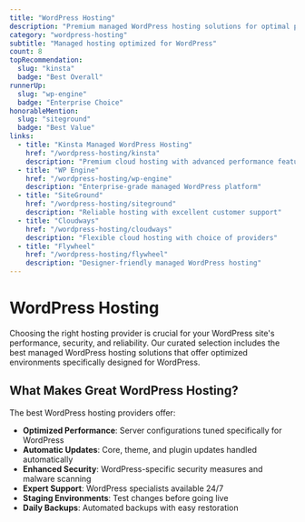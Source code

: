 ```yaml
---
title: "WordPress Hosting"
description: "Premium managed WordPress hosting solutions for optimal performance, security, and scalability."
category: "wordpress-hosting"
subtitle: "Managed hosting optimized for WordPress"
count: 8
topRecommendation:
  slug: "kinsta"
  badge: "Best Overall"
runnerUp:
  slug: "wp-engine"
  badge: "Enterprise Choice"
honorableMention:
  slug: "siteground"
  badge: "Best Value"
links:
  - title: "Kinsta Managed WordPress Hosting"
    href: "/wordpress-hosting/kinsta"
    description: "Premium cloud hosting with advanced performance features"
  - title: "WP Engine"
    href: "/wordpress-hosting/wp-engine"
    description: "Enterprise-grade managed WordPress platform"
  - title: "SiteGround"
    href: "/wordpress-hosting/siteground"
    description: "Reliable hosting with excellent customer support"
  - title: "Cloudways"
    href: "/wordpress-hosting/cloudways"
    description: "Flexible cloud hosting with choice of providers"
  - title: "Flywheel"
    href: "/wordpress-hosting/flywheel"
    description: "Designer-friendly managed WordPress hosting"
---
```


# WordPress Hosting

Choosing the right hosting provider is crucial for your WordPress site's performance, security, and reliability. Our curated selection includes the best managed WordPress hosting solutions that offer optimized environments specifically designed for WordPress.

## What Makes Great WordPress Hosting?

The best WordPress hosting providers offer:
- **Optimized Performance**: Server configurations tuned specifically for WordPress
- **Automatic Updates**: Core, theme, and plugin updates handled automatically
- **Enhanced Security**: WordPress-specific security measures and malware scanning
- **Expert Support**: WordPress specialists available 24/7
- **Staging Environments**: Test changes before going live
- **Daily Backups**: Automated backups with easy restoration